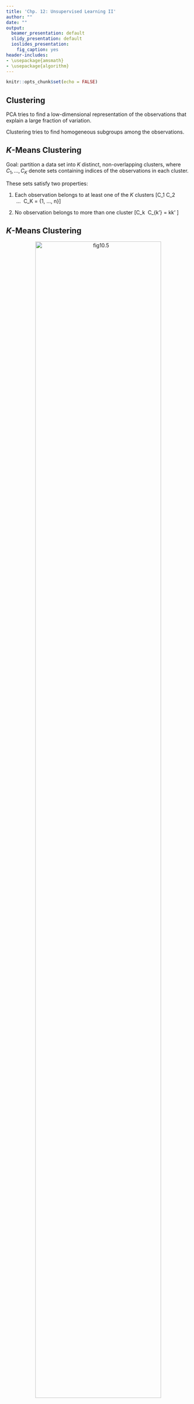 ```yaml
---
title: 'Chp. 12: Unsupervised Learning II'
author: ""
date: ""
output:
  beamer_presentation: default
  slidy_presentation: default
  ioslides_presentation:
    fig_caption: yes
header-includes:
- \usepackage{amsmath}
- \usepackage{algorithm}
---
```


```r
knitr::opts_chunk$set(echo = FALSE)
```

## Clustering  
PCA tries to find a low-dimensional representation of the observations that explain a large fraction of variation.

Clustering tries to find homogeneous subgroups among the observations.  

## *K*-Means Clustering  
Goal: partition a data set into *K* distinct, non-overlapping clusters, where $C_1, ..., C_K$ denote sets containing indices of the observations in each cluster.  

These sets satisfy two properties:

1. Each observation belongs to at least one of the *K* clusters \[C_1\cup\ C_2  \cup\ ...\ \cup\ C_K = \{1, ..., n\}\]

2. No observation belongs to more than one cluster \[C_k \cap\ C_{k'} = \emptyset \text{ for all }k\ne k' \]

## *K*-Means Clustering
<center>
![fig10.5](Images_for_slides/All_Figures/Chapter10/10_5.png){ width=90%}
</center>
ISL Fig. 12.7: Cluster labels in this figure are not used in clustering; they are outputs of the clustering procedure.

## *K*-Means Clustering
We want to choose clusters so the within-cluster variation is minimized:
\[
\begin{aligned}
& \underset{C_1, ...,C_K}{\text{minimize}}
& & {\left\{\sum_{k=1}^{K}W(C_k)\right\}}  \\
\end{aligned}
\]
where $W(C_k)$ is the within-cluster variation for cluster $C_k$.

## *K*-Means Clustering
One way to define $W(C_k)$ is using the squared Euclidean distance:
\[W(C_k) = \dfrac{1}{\lvert C_k\rvert}\sum_{i,i'\in C_k}\sum_{j=1}^p(x_{ij} - x_{i'j})^2,\]
where $\lvert C_k\rvert$ denotes the number of observations in the *k*th cluster.

## *K*-Means Clustering
These two equations are then combined to give the optimization problem for *K*-means clustering:
\[
\begin{aligned}
& \underset{C_1, ...,C_K}{\text{minimize}}
& & {\left\{\sum_{k=1}^{K}\dfrac{1}{\lvert C_k\rvert}\sum_{i,i'\in C_k}\sum_{j=1}^p(x_{ij} - x_{i'j})^2\right\}}  \\
\end{aligned}
\]

## *K*-Means Clustering
This is a difficult problem since there are ~ $K^n$ ways to partition *n* observations into *K* clusters.  The follwing algorithm can be used to approximate a solution:

1. Randomly assign a number from 1 to *K* to each of the observations to give initial cluster assignments.

2. Iterate until the cluster assignments stop changing:
    a. For each of the *K* clusters, compute the cluster centroid. The *k*th cluster centroid is the vector of the *p* feature means for the observations of the *k*th cluster.
    b. Assign each observation to the cluster whose centroid is closest as determined using the Euclidean distance.

## *K*-Means Clustering
<center>
![fig10.6](Images_for_slides/All_Figures/Chapter10/10_6.png){ width=70%}
</center>
ISL Fig. 12.8

## *K*-Means Clustering
The algorithm finds a *local* rather than *global* optimum, results depend on initial cluster assignments.

The algorithm can be run multiple times with different initial configurations and one can select the best solution of these.

<center>
![fig10.7](Images_for_slides/All_Figures/Chapter10/10_7.png){ width=50%}
</center>

## Hierarchical Clustering
Hierarchical clustering is an alternative approach that does not require us to pre-specify *K*.

The most common type of hierarchical clustering is bottom-up (agglomerative) clustering.

## Hierarchical Clustering
1. Begin with *n* observations and a measure of all the $\binom{n}{2} = n(n-1)/2$ pairwise dissimilarities. Treat each observation as its own cluster.
2. For $i = n, n-1, ..., 2$:
    - Examine all pairwise inter-cluster dissimiliarites among the $i$ clusters and identify the pair of clusters that are most similar. Fuse these two clusters. The dissimilarity between these two clusters indicates the height in the dendrogram at which the fusion should be placed.
    - Compute the new pairwise inter-cluster dissimilarities among the $i - 1$ remaining clusters.

## Hierarchical Clustering
The lower in the tree fusions of leaves occur, the more similar the observations are to each other; the closer to the top of the tree fusions occur, the more different.

<center>
![fig10.9](Images_for_slides/All_Figures/Chapter10/10_9.png){ width=90%}
</center>

ISL Fig. 12.11: Dendrograms obtained from 45 observations simulated from 3 classes with complete linkage and Euclidean distance, cut at different heights.

## Hierarchical Clustering
Similarity of two observations must be determined based on their location on the *vertical* not *horizontal* axis.

<center>
![fig10.10](Images_for_slides/All_Figures/Chapter10/10_10.png){ width=90%}
</center>
ISL Fig. 12.12

## Hierarchical Clustering
How to determine dissimilarity between *groups* of observations (linkage)?

**Complete linkage**: Compute all pairwise dissimilarities b/w observations in cluster A and cluster B, and record the *largest* dissimilarity.

**Single linkage**: Compute all pairwise dissimilarities b/w observations in cluster A and cluster B, and record the *smallest* dissimilarity. Can lead to less balanced clusters.

**Average linkage**: Compute all pairwise dissimilarities b/w observations in cluster A and cluster B, and record the *average* dissimilarity.

**Centroid**:  Dissimilarity between the centroid for cluster A and B.  Can suffer from inversion where two clusters are fused at a height below one of the individual clusters.

## Hierarchical Clustering
<center>
![fig10.12](Images_for_slides/All_Figures/Chapter10/10_12.png){ width=90%}
</center>
ISL Fig. 12.14. Average and complete linkage tend to yield more balanced clusters.

## Dissimilarity Measure in Hierarchical Clustering
Consider case of clustering shoppers based on past shopping history.  If Euclidean distance is used, shoppers who have bought very few items overall will cluster together.

We can choose a different similarity measure (e.g. correlation-based distance, which considers two observations to be similar if their features are highly correlated)

<center>
![fig10.13](Images_for_slides/All_Figures/Chapter10/10_13.png){ width=70%}
</center>

Fig. 12.16

## Scaling in Clustering
In the shopping example, some items may be purchased more frequently and have a larger effect on the inter-shopper dissimilarities.

<center>
![fig10.14](Images_for_slides/All_Figures/Chapter10/10_14.png){ width=80%}
</center>
ISL Fig. 10.14. Left: Number of socks and computers purchased by each shopper. Center: Each variable scaled by standard deviation. Right: Same data, shown as $ spent by each shopper.

## Issues
**PCA**:

- Choice of # of PCs to retain is somewhat subjective

**Clustering**:

- Validating the clusters

- Outliers (mixture models, see Hastie et al. 2009)

- Sensitive to perturbations of the data

- Should observations or features be standardized? (e.g. centered w/mean 0 and scaled to have s.d. 1?)

## Issues

*K-means*:

  - How many clusters should we look for?

*Hierarchical clustering:*

  - Where to 'cut' the dendrogram?

  - What type of linkage & dissimilarity measure should be used?

